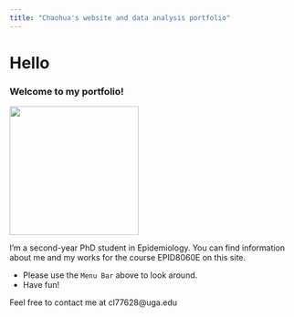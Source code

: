 ---
title: "Chaohua's website and data analysis portfolio"
---

# Hello

### Welcome to my portfolio!

![](Chaohua-Li.jpg){fig-align="left" width="226"}

I'm a second-year PhD student in Epidemiology. You can find information about me and my works for the course EPID8060E on this site.

-   Please use the `Menu Bar` above to look around.
-   Have fun!

Feel free to contact me at cl77628\@uga.edu
